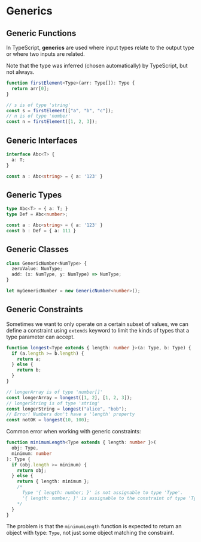 # Generics

## Generic Functions

In TypeScript, **generics** are used where input types relate to the output type or where two inputs are related.

Note that the type was inferred (chosen automatically) by TypeScript, but not always.

```ts
function firstElement<Type>(arr: Type[]): Type {
  return arr[0];
}

// s is of type 'string'
const s = firstElement(["a", "b", "c"]);
// n is of type 'number'
const n = firstElement([1, 2, 3]);
```


## Generic Interfaces

```ts
interface Abc<T> {
  a: T;
}

const a : Abc<string> = { a: '123' }
```

## Generic Types

```ts
type Abc<T> = { a: T; }
type Def = Abc<number>;

const a : Abc<string> = { a: '123' }
const b : Def = { a: 111 }
```

## Generic Classes

```ts
class GenericNumber<NumType> {
  zeroValue: NumType;
  add: (x: NumType, y: NumType) => NumType;
}

let myGenericNumber = new GenericNumber<number>();
```

## Generic Constraints

Sometimes we want to only operate on a certain subset of values, we can define a constraint using `extends` keyword to limit the kinds of types that a type parameter can accept.

```ts
function longest<Type extends { length: number }>(a: Type, b: Type) {
  if (a.length >= b.length) {
    return a;
  } else {
    return b;
  }
}

// longerArray is of type 'number[]'
const longerArray = longest([1, 2], [1, 2, 3]);
// longerString is of type 'string'
const longerString = longest("alice", "bob");
// Error! Numbers don't have a 'length' property
const notOK = longest(10, 100);
```

Common error when working with generic constraints:

```ts
function minimumLength<Type extends { length: number }>(
  obj: Type,
  minimum: number
): Type {
  if (obj.length >= minimum) {
    return obj;
  } else {
    return { length: minimum };
    /*
      Type '{ length: number; }' is not assignable to type 'Type'.
      '{ length: number; }' is assignable to the constraint of type 'Type', but 'Type' could be instantiated with a different subtype of constraint '{ length: number; }'.
    */
  }
}
```

The problem is that the `minimumLength` function is expected to return an object with type: `Type`, not just some object matching the constraint.
